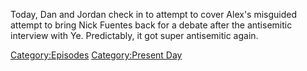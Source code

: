 {{DEFAULTSORT:
    #_EPISODE_0757:December 13, 2022
}}{{Episode
    | title           = December 13, 2022
    | caption         = Listen to this episode on [https://knowledgefight.libsyn.com/757-december-13-2022 Libsyn] [https://open.spotify.com/episode/4TYDJltMgExOMcyBse0rLI Spotify], Read the [[Transcript/757: December 13, 2022|Unofficial Transcript]], View discussion on [https://reddit.com/zn80da Reddit]
    | episodeNumber   = 757
    | length          = 01:44:29
    | airDate         = December 16, 2022
    | coverageDate    = December 13, 2022
    | episodeType     = [[:Category:Present Day|Present Day]]
    | appearance      = [[Nick Fuentes]]
    | previousEpisode = [[756: December 5, 2003]]
    | nextEpisode     = [[758: December 8, 2003]]
}}

{{Stub}}

Today, Dan and Jordan check in to attempt to cover Alex's misguided attempt to bring Nick Fuentes back for a debate after the antisemitic interview with Ye.  Predictably, it got super antisemitic again.

[[Category:Episodes]]
[[Category:Present Day]]
